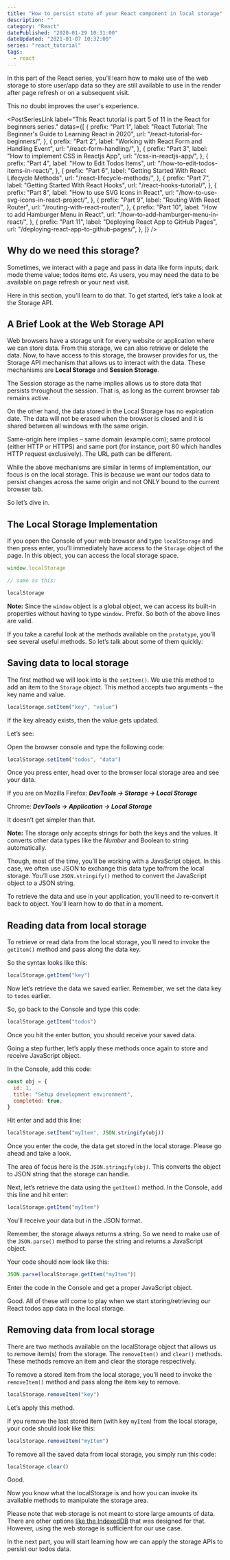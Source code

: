 ```yaml
---
title: "How to persist state of your React component in local storage"
description: ""
category: "React"
datePublished: "2020-01-29 10:31:00"
dateUpdated: "2021-01-07 10:32:00"
series: "react_tutorial"
tags:
  - react
---
```


In this part of the React series, you’ll learn how to make use of the web storage to store user/app data so they are still available to use in the render after page refresh or on a subsequent visit.

This no doubt improves the user's experience.

<PostSeriesLink
  label="This React tutorial is part 5 of 11 in the React for beginners series."
  datas={[
    {
      prefix: "Part 1",
      label: "React Tutorial: The Beginner's Guide to Learning React in 2020",
      url: "/react-tutorial-for-beginners/",
    },
    {
      prefix: "Part 2",
      label: "Working with React Form and Handling Event",
      url: "/react-form-handling/",
    },
    {
      prefix: "Part 3",
      label: "How to implement CSS in Reactjs App",
      url: "/css-in-reactjs-app/",
    },
    {
      prefix: "Part 4",
      label: "How to Edit Todos Items",
      url: "/how-to-edit-todos-items-in-react/",
    },
    {
      prefix: "Part 6",
      label: "Getting Started With React Lifecycle Methods",
      url: "/react-lifecycle-methods/",
    },
    {
      prefix: "Part 7",
      label: "Getting Started With React Hooks",
      url: "/react-hooks-tutorial/",
    },
    {
      prefix: "Part 8",
      label: "How to use SVG Icons in React",
      url: "/how-to-use-svg-icons-in-react-project/",
    },
    {
      prefix: "Part 9",
      label: "Routing With React Router",
      url: "/routing-with-react-router/",
    },
    {
      prefix: "Part 10",
      label: "How to add Hamburger Menu in React",
      url: "/how-to-add-hamburger-menu-in-react/",
    },
    {
      prefix: "Part 11",
      label: "Deploying React App to GitHub Pages",
      url: "/deploying-react-app-to-github-pages/",
    },
  ]}
/>

## Why do we need this storage?

Sometimes, we interact with a page and pass in data like form inputs; dark mode theme value; todos items etc. As users, you may need the data to be available on page refresh or your next visit.

Here in this section, you’ll learn to do that. To get started, let’s take a look at the Storage API.

## A Brief Look at the Web Storage API

Web browsers have a storage unit for every website or application where we can store data. From this storage, we can also retrieve or delete the data.
Now, to have access to this storage, the browser provides for us, the Storage API mechanism that allows us to interact with the data. These mechanisms are **Local Storage** and **Session Storage**.

The Session storage as the name implies allows us to store data that persists throughout the session. That is, as long as the current browser tab remains active.

On the other hand, the data stored in the Local Storage has no expiration date. The data will not be erased when the browser is closed and it is shared between all windows with the same origin.

Same-origin here implies – same domain (example.com); same protocol (either HTTP or HTTPS) and same port (for instance, port 80 which handles HTTP request exclusively). The URL path can be different.

While the above mechanisms are similar in terms of implementation, our focus is on the local storage. This is because we want our todos data to persist changes across the same origin and not ONLY bound to the current browser tab.

So let’s dive in.

## The Local Storage Implementation

If you open the Console of your web browser and type `localStorage` and then press enter, you’ll immediately have access to the `Storage` object of the page. In this object, you can access the local storage space.

```js
window.localStorage

// same as this:

localStorage
```

**Note:** Since the `window` object is a global object, we can access its built-in properties without having to type `window.` Prefix. So both of the above lines are valid.

If you take a careful look at the methods available on the `prototype`, you’ll see several useful methods. So let’s talk about some of them quickly:

## Saving data to local storage

The first method we will look into is the `setItem()`. We use this method to add an item to the `Storage` object. This method accepts two arguments – the key name and value.

```js
localStorage.setItem("key", "value")
```

If the key already exists, then the value gets updated.

Let’s see:

Open the browser console and type the following code:

```js
localStorage.setItem("todos", "data")
```

Once you press enter, head over to the browser local storage area and see your data.

If you are on Mozilla Firefox: **_DevTools -> Storage -> Local Storage_**

Chrome: **_DevTools -> Application -> Local Storage_**

It doesn’t get simpler than that.

**Note:** The storage only accepts strings for both the keys and the values. It converts other data types like the _Number_ and Boolean to string automatically.

Though, most of the time, you’ll be working with a JavaScript object. In this case, we often use JSON to exchange this data type to/from the local storage. You’ll use `JSON.stringify()` method to convert the JavaScript object to a JSON string.

To retrieve the data and use in your application, you’ll need to re-convert it back to object. You’ll learn how to do that in a moment.

## Reading data from local storage

To retrieve or read data from the local storage, you’ll need to invoke the `getItem()` method and pass along the data key.

So the syntax looks like this:

```js
localStorage.getItem("key")
```

Now let’s retrieve the data we saved earlier. Remember, we set the data key to `todos` earlier.

So, go back to the Console and type this code:

```js
localStorage.getItem("todos")
```

Once you hit the enter button, you should receive your saved data.

Going a step further, let’s apply these methods once again to store and receive JavaScript object.

In the Console, add this code:

```js
const obj = {
  id: 1,
  title: "Setup development environment",
  completed: true,
}
```

Hit enter and add this line:

```js
localStorage.setItem("myItem", JSON.stringify(obj))
```

Once you enter the code, the data get stored in the local storage. Please go ahead and take a look.

The area of focus here is the `JSON.stringify(obj)`. This converts the object to JSON string that the storage can handle.

Next, let’s retrieve the data using the `getItem()` method. In the Console, add this line and hit enter:

```js
localStorage.getItem("myItem")
```

You’ll receive your data but in the JSON format.

Remember, the storage always returns a string. So we need to make use of the `JSON.parse()` method to parse the string and returns a JavaScript object.

Your code should now look like this:

```js
JSON.parse(localStorage.getItem("myItem"))
```

Enter the code in the Console and get a proper JavaScript object.

Good. All of these will come to play when we start storing/retrieving our React todos app data in the local storage.

## Removing data from local storage

There are two methods available on the localStorage object that allows us to remove item(s) from the storage. The `removeItem()` and `clear()` methods. These methods remove an item and clear the storage respectively.

To remove a stored item from the local storage, you’ll need to invoke the `removeItem()` method and pass along the item key to remove.

```js
localStorage.removeItem("key")
```

Let’s apply this method.

If you remove the last stored item (with key `myItem`) from the local storage, your code should look like this:

```js
localStorage.removeItem("myItem")
```

To remove all the saved data from local storage, you simply run this code:

```js
localStorage.clear()
```

Good.

Now you know what the localStorage is and how you can invoke its available methods to manipulate the storage area.

Please note that web storage is not meant to store large amounts of data. There are other options [like the IndexedDB](https://www.w3.org/TR/IndexedDB/ "IndexedDB") that was designed for that. However, using the web storage is sufficient for our use case.

In the next part, you will start learning how we can apply the storage APIs to persist our todos data.

<PostNextUnit
  heading="Next part: Getting Started With React Lifecycle Methods"
  btnLabel="continue"
  url="/react-lifecycle-methods/"
/>
